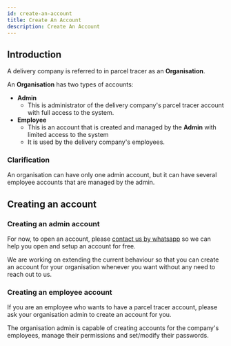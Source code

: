 ```yaml
---
id: create-an-account
title: Create An Account
description: Create An Account
---
```


## Introduction

A delivery company is referred to in parcel tracer as an **Organisation**.

An **Organisation** has two types of accounts:
- **Admin**
  - This is administrator of the delivery company's parcel tracer account with full access to the system.
- **Employee**
  - This is an account that is created and managed by the **Admin** with limited access to the system
  - It is used by the delivery company's employees.

<Tip>

### Clarification

An organisation can have only one admin account, but it can have several employee accounts that are managed by the admin.

</Tip>


## Creating an account

### Creating an admin account

For now, to open an account, please [contact us by whatsapp](https://wa.me/+33753560667) so we can help you open and setup an account for free.

We are working on extending the current behaviour so that you can create an account for your organisation whenever you want without any need to reach out to us.

### Creating an employee account

If you are an employee who wants to have a parcel tracer account, please ask your organisation admin to create an account for you.

The organisation admin is capable of creating accounts for the company's employees, manage their permissions and set/modify their passwords.